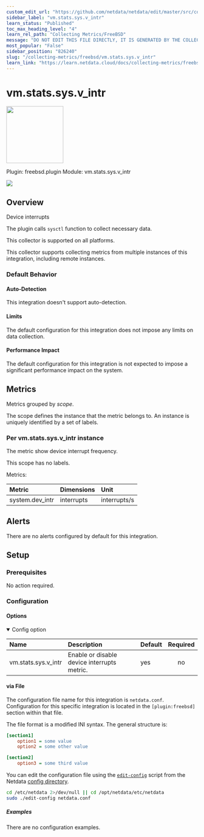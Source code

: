 ```yaml
---
custom_edit_url: "https://github.com/netdata/netdata/edit/master/src/collectors/freebsd.plugin/metadata.yaml"
sidebar_label: "vm.stats.sys.v_intr"
learn_status: "Published"
toc_max_heading_level: "4"
learn_rel_path: "Collecting Metrics/FreeBSD"
message: "DO NOT EDIT THIS FILE DIRECTLY, IT IS GENERATED BY THE COLLECTOR'S metadata.yaml FILE"
most_popular: "False"
sidebar_position: "826240"
slug: "/collecting-metrics/freebsd/vm.stats.sys.v_intr"
learn_link: "https://learn.netdata.cloud/docs/collecting-metrics/freebsd/vm.stats.sys.v_intr"
---
```



# vm.stats.sys.v_intr


<img src="https://netdata.cloud/img/freebsd.svg" width="150"/>


Plugin: freebsd.plugin
Module: vm.stats.sys.v_intr

<img src="https://img.shields.io/badge/maintained%20by-Netdata-%2300ab44" />

## Overview

Device interrupts

The plugin calls `sysctl` function to collect necessary data.

This collector is supported on all platforms.

This collector supports collecting metrics from multiple instances of this integration, including remote instances.


### Default Behavior

#### Auto-Detection

This integration doesn't support auto-detection.

#### Limits

The default configuration for this integration does not impose any limits on data collection.

#### Performance Impact

The default configuration for this integration is not expected to impose a significant performance impact on the system.


## Metrics

Metrics grouped by *scope*.

The scope defines the instance that the metric belongs to. An instance is uniquely identified by a set of labels.



### Per vm.stats.sys.v_intr instance

The metric show device interrupt frequency.

This scope has no labels.

Metrics:

| Metric | Dimensions | Unit |
|:------|:----------|:----|
| system.dev_intr | interrupts | interrupts/s |



## Alerts

There are no alerts configured by default for this integration.


## Setup


### Prerequisites

No action required.

### Configuration

#### Options



<details open>
<summary>Config option</summary>

| Name | Description | Default | Required |
|:----|:-----------|:-------|:--------:|
| vm.stats.sys.v_intr | Enable or disable device interrupts metric. | yes | no |

</details>



#### via File

The configuration file name for this integration is `netdata.conf`.
Configuration for this specific integration is located in the `[plugin:freebsd]` section within that file.

The file format is a modified INI syntax. The general structure is:

```ini
[section1]
    option1 = some value
    option2 = some other value

[section2]
    option3 = some third value
```
You can edit the configuration file using the [`edit-config`](/docs/netdata-agent/configuration#edit-a-configuration-file-using-edit-config) script from the
Netdata [config directory](/docs/netdata-agent/configuration#the-netdata-config-directory).

```bash
cd /etc/netdata 2>/dev/null || cd /opt/netdata/etc/netdata
sudo ./edit-config netdata.conf
```

##### Examples
There are no configuration examples.


